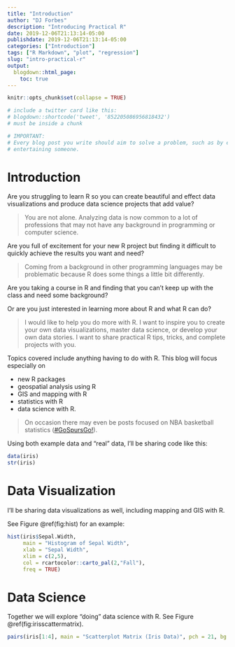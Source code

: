 ```yaml
---
title: "Introduction"
author: "DJ Forbes"
description: "Introducing Practical R"
date: 2019-12-06T21:13:14-05:00
publishdate: 2019-12-06T21:13:14-05:00
categories: ["Introduction"]
tags: ["R Markdown", "plot", "regression"]
slug: "intro-practical-r"
output:
  blogdown::html_page:
    toc: true
---
```


```r
knitr::opts_chunk$set(collapse = TRUE)

# include a twitter card like this:
# blogdown::shortcode('tweet', '852205086956818432')
# must be inside a chunk

# IMPORTANT:
# Every blog post you write should aim to solve a problem, such as by educating, informing, or 
# entertaining someone.

```

# Introduction

Are you struggling to learn R so you can create beautiful and effect data visualizations and produce data science projects that add value?  

> You are not alone.  Analyzing data is now common to a lot of professions that may not have any background in programming or computer science.  

Are you full of excitement for your new R project but finding it difficult to quickly achieve the results you want and need?

> Coming from a background in other programming languages may be problematic because R does some things a little bit differently.  

Are you taking a course in R and finding that you can't keep up with the class and need some background?

Or are you just interested in learning more about R and what R can do?

> I would like to help you do more with R.  I want to inspire you to create your own data visualizations, master data science, or develop your own data stories.  I want to share practical R tips, tricks, and complete projects with you.  

Topics covered include anything having to do with R.  This blog will focus especially on 

* new R packages
* geospatial analysis using R
* GIS and mapping with R
* statistics with R
* data science with R. 

> On occasion there may even be posts focused on NBA basketball statistics ([#GoSpursGo!](https://www.nba.com/spurs/)).

Using both example data and "real" data, I’ll be sharing code like this:

```r
data(iris)
str(iris)

```

# Data Visualization

I’ll be sharing data visualizations as well, including mapping and GIS with R.  

See Figure \@ref(fig:hist) for an example:

```r
hist(iris$Sepal.Width, 
     main = "Histogram of Sepal Width", 
     xlab = "Sepal Width", 
     xlim = c(2,5), 
     col = rcartocolor::carto_pal(2,"Fall"),
     freq = TRUE)
```

# Data Science

Together we will explore "doing" data science with R.  See Figure \@ref(fig:irisscattermatrix).

```r
pairs(iris[1:4], main = "Scatterplot Matrix (Iris Data)", pch = 21, bg = c("red", "green3", "blue")[unclass(iris$Species)])

```


